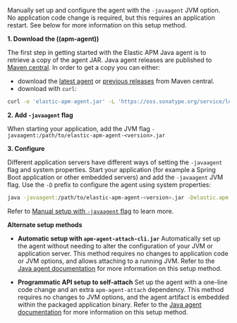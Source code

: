 
Manually set up and configure the agent with the `-javaagent` JVM option. No application code change is required, but this requires an
application restart. See below for more information on this setup method.

**1. Download the ((apm-agent))**

The first step in getting started with the Elastic APM Java agent is to retrieve a copy of the agent JAR.
Java agent releases are published to [Maven central](https://repo.maven.apache.org/maven2/). In order to get a copy you can either:

- download the [latest agent](https://oss.sonatype.org/service/local/artifact/maven/redirect?r=releases&g=co.elastic.apm&a=elastic-apm-agent&v=LATEST)
or [previous releases](https://mvnrepository.com/artifact/co.elastic.apm/elastic-apm-agent) from Maven central.
- download with `curl`:

```bash
curl -o 'elastic-apm-agent.jar' -L 'https://oss.sonatype.org/service/local/artifact/maven/redirect?r=releases&g=co.elastic.apm&a=elastic-apm-agent&v=LATEST'
```

**2. Add `-javaagent` flag**

When starting your application, add the JVM flag `-javaagent:/path/to/elastic-apm-agent-<version>.jar`

**3. Configure**

Different application servers have different ways of setting the `-javaagent` flag and system properties.
Start your application (for example a Spring Boot application or other embedded servers) and add the `-javaagent` JVM flag.
Use the `-D` prefix to configure the agent using system properties:

```bash
java -javaagent:/path/to/elastic-apm-agent-<version>.jar -Delastic.apm.service_name=my-cool-service -Delastic.apm.application_packages=org.example,org.another.example -Delastic.apm.server_url=http://127.0.0.1:8200 -jar my-application.jar
```

Refer to [Manual setup with `-javaagent` flag](((apm-java-ref-v))/setup-javaagent.html) to learn more.

**Alternate setup methods**

* **Automatic setup with `apm-agent-attach-cli.jar`**
    Automatically set up the agent without needing to alter the configuration of your JVM or application server. This method requires no changes to application code
    or JVM options, and allows attaching to a running JVM. Refer to the [Java agent documentation](((apm-java-ref-v))/setup-attach-cli.html) for more information on this setup method.

* **Programmatic API setup to self-attach**
    Set up the agent with a one-line code change and an extra `apm-agent-attach` dependency. This method requires no changes to JVM options, and
    the agent artifact is embedded within the packaged application binary. Refer to the [Java agent documentation](((apm-java-ref-v))/setup-attach-api.html) for more information on this setup method.
